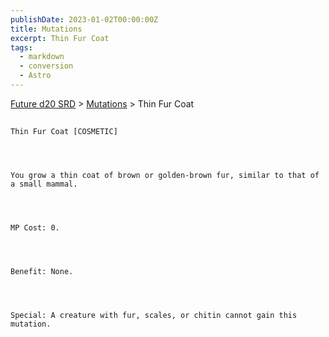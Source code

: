 ```yaml
---
publishDate: 2023-01-02T00:00:00Z
title: Mutations
excerpt: Thin Fur Coat
tags:
  - markdown
  - conversion
  - Astro
---
```







[Future d20 SRD](/#futureD20)
     > [Mutations](future-d20-srd-mutations-index)
     > Thin Fur Coat
    




## 
    Thin Fur Coat [COSMETIC]
   



    You grow a thin coat of brown or golden-brown fur, similar to that of a small mammal.
   



    MP Cost: 0.
   



    Benefit: None.
   



    Special: A creature with fur, scales, or chitin cannot gain this mutation.
   





